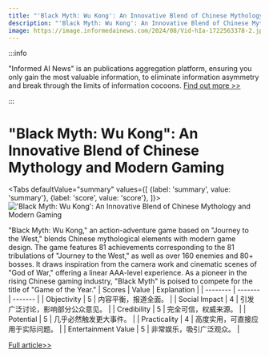 ```yaml
---
title: "'Black Myth: Wu Kong': An Innovative Blend of Chinese Mythology and Modern Gaming"
description: "'Black Myth: Wu Kong': An Innovative Blend of Chinese Mythology and Modern Gaming"
image: https://image.informedainews.com/2024/08/Vid-hIa-1722563378-2.jpg
---
```



:::info

"Informed AI News" is an publications aggregation platform, ensuring you only gain the most valuable information, to eliminate information asymmetry and break through the limits of information cocoons.  [Find out more >>](/)

:::

# "Black Myth: Wu Kong": An Innovative Blend of Chinese Mythology and Modern Gaming


<Tabs
	defaultValue="summary"
	values={[
	{label: 'summary', value: 'summary'},
	{label: 'score', value: 'score'},
]}>
<TabItem value="summary">
<img
  src="https://image.informedainews.com/2024/08/Vid-hIa-1722563378-2.jpg"
  alt="'Black Myth: Wu Kong': An Innovative Blend of Chinese Mythology and Modern Gaming"
/>



"Black Myth: Wu Kong," an action-adventure game based on "Journey to the West," blends Chinese mythological elements with modern game design. The game features 81 achievements corresponding to the 81 tribulations of "Journey to the West," as well as over 160 enemies and 80+ bosses. It draws inspiration from the camera work and cinematic scenes of "God of War," offering a linear AAA-level experience. As a pioneer in the rising Chinese gaming industry, "Black Myth" is poised to compete for the title of "Game of the Year."
</TabItem>
<TabItem value="score">
	| Scores     | Value   | Explanation |
	| -------- | ------- | ------- |
	| Objectivity  | 5    | 内容平衡，报道全面。    |
	| Social Impact | 4     | 引发广泛讨论，影响部分公众意见。    |
	| Credibility    | 5    | 完全可信，权威来源。    |
	| Potential    | 5    | 几乎必然触发更大事件。    |
	| Practicality    | 4    | 高度实用，可直接应用于实际问题。    |
	| Entertainment Value    | 5    | 非常娱乐，吸引广泛观众。    |
</TabItem>
</Tabs>

[Full article>>](https://www.cnbeta.com.tw/articles/game/1440621.htm)
